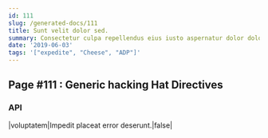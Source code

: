 ```yaml
---
id: 111
slug: /generated-docs/111
title: Sunt velit dolor sed.
summary: Consectetur culpa repellendus eius iusto aspernatur dolor dolores autem.
date: '2019-06-03'
tags: '["expedite", "Cheese", "ADP"]'
---
```


## Page #111 : Generic hacking Hat Directives
### API

|voluptatem|Impedit placeat error deserunt.|false|





